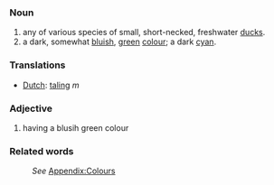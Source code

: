 ===Noun===
#any of various species of small, short-necked, freshwater [[duck]]s.
#a dark, somewhat [[blue|bluish]], [[green]] [[color|colour]]; a dark [[cyan]].
===Translations===
*[[Dutch]]: [[taling]] ''m''
===Adjective===
#having a blusih green colour
===Related words===
:''See'' [[Wiktionary_Appendix:Colours|Appendix:Colours]]